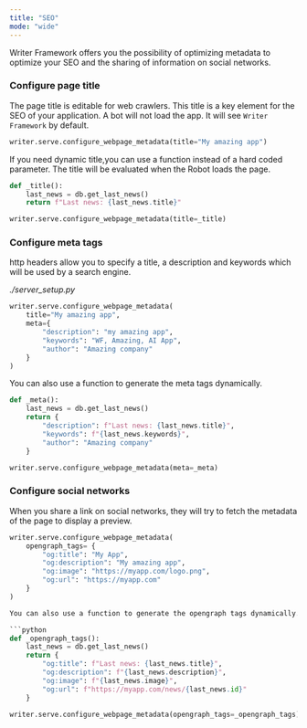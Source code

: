 ```yaml
---
title: "SEO"
mode: "wide"
---
```


Writer Framework offers you the possibility of optimizing metadata to optimize your SEO and the sharing of information on social networks.

### Configure page title

The page title is editable for web crawlers. This title is a key element for the SEO of your application. A bot will not load the app. It will see `Writer Framework` by default.

```python
writer.serve.configure_webpage_metadata(title="My amazing app")
```

If you need dynamic title,you can use a function instead of a hard coded parameter. The title will be evaluated when the Robot loads the page.

```python
def _title():
	last_news = db.get_last_news()
	return f"Last news: {last_news.title}"

writer.serve.configure_webpage_metadata(title=_title)
```

### Configure meta tags

http headers allow you to specify a title, a description and keywords which will be used by a search engine.

*./server_setup.py*
```python
writer.serve.configure_webpage_metadata(
	title="My amazing app",
    meta={
    	"description": "my amazing app",
    	"keywords": "WF, Amazing, AI App",
    	"author": "Amazing company"
    }
)
```

You can also use a function to generate the meta tags dynamically.

```python
def _meta():
	last_news = db.get_last_news()
	return {
		"description": f"Last news: {last_news.title}",
		"keywords": f"{last_news.keywords}",
		"author": "Amazing company"
	}

writer.serve.configure_webpage_metadata(meta=_meta)
```

### Configure social networks

When you share a link on social networks, they will try to fetch the metadata of the page to display a preview.

```python
writer.serve.configure_webpage_metadata(
    opengraph_tags= {
    	"og:title": "My App",
    	"og:description": "My amazing app",
    	"og:image": "https://myapp.com/logo.png",
    	"og:url": "https://myapp.com"
    }
)

You can also use a function to generate the opengraph tags dynamically.

```python
def _opengraph_tags():
	last_news = db.get_last_news()
	return {
		"og:title": f"Last news: {last_news.title}",
		"og:description": f"{last_news.description}",
		"og:image": f"{last_news.image}",
		"og:url": f"https://myapp.com/news/{last_news.id}"
	}

writer.serve.configure_webpage_metadata(opengraph_tags=_opengraph_tags)
```

